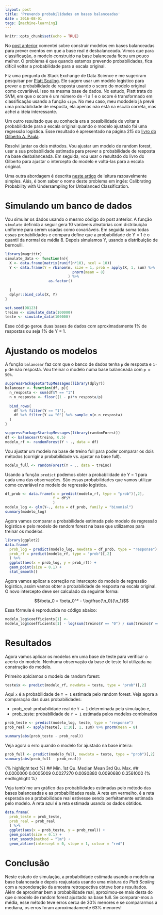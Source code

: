 ```yaml
---
layout: post
title: 'Prevendo probabilidades em bases balanceadas'
date : 2016-08-01
tags: [machine-learning]
--- 
```


```r
knitr::opts_chunk$set(echo = TRUE)
```

No [post anterior](http://dfalbel.github.io/2016/07/random-forest-balancear-ou-nao.html) comentei sobre construir modelos em bases balanceadas para prever eventos
em que a base real é desbalanceada. Vimos que para classificação, o modelo construido na base 
balanceada ficou um pouco melhor. O problema é que quando estamos prevendo probabilidades, fica
difícil voltar a probabilidade para a escala original. 

Fiz uma pergunta do Stack Exchange de Data Science e me sugeriram pesquisar por [Platt Scaling](https://en.wikipedia.org/wiki/Platt_scaling). Ele sugere usar um modelo logístico para prever a probabilidade de resposta usando o score do modelo original como covariável. Isso na mesma base de dados. No estudo, Platt trata do SVM, em que o score é um número de -1 a 1 e o score é transformado em classificação usando a função `sign`. No meu caso, meu mododelo já prevê uma
probabilidade de resposta, ela apenas não está na escala correta, mas achei a ideia interessante.

Um outro resultado que eu conhecia era a possibilidade de voltar a probabilidade para a escala original quando o modelo ajustado foi uma regressão logística. Esse resultado é apresentado na
página 215 do [livro do Gilberto A. Paula](https://www.ime.usp.br/~giapaula/texto_2013.pdf).

Resolvi juntar os dois métodos. Vou ajustar um modelo de random forest, usar a sua probabilidade estimada para prever a probabilidade de resposta na base desbalanceada. Em seguida, vou usar o resultado do livro do Gilberto para ajustar o intercepto do modelo e voltá-las para a escala original.

Uma outra abordagem é descrita [neste artigo](https://www.researchgate.net/publication/283349138_Calibrating_Probability_with_Undersampling_for_Unbalanced_Classification) de leitura razoavelmente simples. 
Aiás, é bom saber o nome deste problema em ingês: Calibrating Probability with Undersampling for Unbalanced Classification.

# Simulando um banco de dados

Vou simular os dados usando o mesmo código do post anterior. A função `simulate` definida a seguir gera 10 variáveis aleatórias com distribuição uniforme para serem usadas como covariáveis. Em
seguida soma todas essas probabilidades e compara define que a probabilidade de Y = 1 é o quantil da normal de média 8. Depois simulamos Y, usando a distribuição de bernoulli.

```r
library(magrittr)
simulate_data <- function(n){
  X <- data.frame(matrix(runif(n*10), ncol = 10))
  Y <- data.frame(Y = rbinom(n, size = 1, prob = apply(X, 1, sum) %>%
                               pnorm(mean = 8)
                             ) %>% 
                    as.factor()
                               
  ) 
  dplyr::bind_cols(X, Y)
}
```

```r
set.seed(98123)
treino <- simulate_data(100000)
teste <- simulate_data(100000)
```

Esse código gerou duas bases de dados com aproximadamente 1% de respostas ou seja 1% de Y = 1.

# Ajustando os modelos 

A função `balancear` faz com que o banco de dados tenha `p` de resposta e `1-p` de não resposta. 
Vou treinar o modelo numa base balanceada com `p = 50%`.

```r
suppressPackageStartupMessages(library(dplyr))
balancear <- function(df, p){
  n_resposta <- sum(df$Y == "1")
  n_n_resposta <- floor((1 - p)*n_resposta/p)
  
  bind_rows(
    df %>% filter(Y == "1"),
    df %>% filter(Y == "0") %>% sample_n(n_n_resposta)
  )
}
```

```r
suppressPackageStartupMessages(library(randomForest))
df <- balancear(treino, 0.5)
modelo_rf <- randomForest(Y ~ ., data = df)
```

Vou ajustar um modelo na base de treino full para poder comparar os dois métodos (corrigir a probabilidade vs. ajustar na base full).

```r
modelo_full <- randomForest(Y ~ ., data = treino)
```

Usando a função `predict` podemos obter a probabilidade de Y = 1 para cada uma das observações.
São essas probabilidades que vamos utilizar como covariável no modelo de regressão logística.

```r
df_prob <- data.frame(x = predict(modelo_rf, type = "prob")[,2],
                      Y = df$Y
                      )
modelo_log <- glm(Y~., data = df_prob, family = "binomial")
summary(modelo_log)
```

Agora vamos comparar a probabilidade estimada pelo modelo de regressão logística e pelo modelo de 
random forest na base que utilizamos para treinar os modelos.

```r
library(ggplot2)
data.frame(
  prob_log = predict(modelo_log, newdata = df_prob, type = "response"), 
  prob_rf = predict(modelo_rf, type = "prob")[,2]
  ) %>%
  ggplot(aes(x = prob_log, y = prob_rf)) + 
  geom_point(size = 0.1) +
  stat_smooth()
```

Agora vamos aplicar a correção no intercepto do modelo de regressão logística, assim vamos obter a probabilidade de resposta na escala original. O novo intercepto deve ser calculado da seguinte forma:

$$\beta_0 = \beta_0^* - \log\frac{\n_0}{\n_1}$$

Essa fórmula é reproduzida no código abaixo:

```r
modelo_log$coefficients[1] <- 
modelo_log$coefficients[1] - log(sum(treino$Y == "0") / sum(treino$Y == "1"))
```

# Resultados

Agora vamos aplicar os modelos em uma base de teste para verificar o acerto do modelo.
Nenhuma observação da base de teste foi utilizada na construção do modelo.

Primeiro aplciamos o modelo de random forest:

```r
teste$x <- predict(modelo_rf, newdata = teste, type = "prob")[,2]
```

Aqui `x` é a probabilidade de `Y = 1` estimada pelo random forest.
Veja agora a comparação das duas probabilidades: 

- prob_real: probabilidade real de `Y = 1` determinada pela simulação e,
- prob_teste: probabilidade de `Y = 1` estimada pelos modelos combinados

```r
prob_teste <- predict(modelo_log, teste, type = "response")
prob_real <- apply(teste[, 1:10], 1, sum) %>% pnorm(mean = 8)

summary(abs(prob_teste - prob_real))
```

Veja agora o erro quando o modelo for ajustado na base inteira:

```r
prob_full <- predict(modelo_full, newdata = teste, type = "prob")[,2]
summary(abs(prob_full - prob_real))
```

{% highlight text %}
##     Min.   1st Qu.    Median      Mean   3rd Qu.      Max. 
## 0.0000000 0.0005009 0.0027270 0.0090880 0.0090680 0.3561000 
{% endhighlight %}

Veja tamb´me um gráfico das probabilidades estimadas pelo método das bases balanceadas e as probabilidades reais. A reta em vermelho, é a reta esperada se a probabilidade real estivesse sendo perfeitamente estimada pelo modelo. A reta azul é a reta estimada usando os dados obtidos.

```r
data.frame(
  prob_teste = prob_teste,
  prob_real = prob_real
  ) %>%
  ggplot(aes(x = prob_teste, y = prob_real)) + 
  geom_point(size = 0.1) +
  stat_smooth(method = "lm") + 
  geom_abline(intercept = 0, slope = 1, colour = "red")
```

# Conclusão

Neste estudo de simulação, a probabilidade estimada usando o modelo na base balanceada e depois 
reajustada usando uma mistura do *Platt Scaling* com a reponderação da amostra retrospectiva 
obteve bons resultados. Além de aproximar bem a probabilidade real, aproximou-se mais desta do 
que o modelo de random forest ajustado na base full. Se comparar-mos a média, esse método teve
erros cerca de 30% menores e se compararmos a mediana, os erros foram aproximadamente 63% menores!


